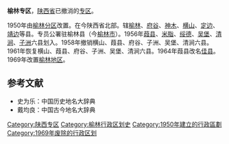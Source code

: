 '''榆林专区'''，[[陕西省|陕西省]]已撤消的[[专区|专区]]。

1950年由[[榆林分区|榆林分区]]改置。在今陕西省北部。辖[[榆林县|榆林]]、[[府谷县|府谷]]、[[神木县|神木]]、[[横山县|横山]]、[[定边县|定边]]、[[靖边县|靖边]]等县。专员公署驻榆林县（今[[榆林市|榆林市]]）。1956年[[葭县|葭县]]、[[米脂县|米脂]]、[[绥德县|绥德]]、[[吴堡县|吴堡]]、[[清涧县|清涧]]、[[子洲县|子洲]]六县划入。1958年撤销横山、葭县、府谷、子洲、吴堡、清涧六县。1961年恢复横山、葭县、府谷、子洲、吴堡、清涧六县。1964年葭县改名[[佳县|佳县]]。1969年改置[[榆林地区|榆林地区]]。 

==参考文献==
*史为乐：中国历史地名大辞典
*戴均良：中国古今地名大辞典

{{陕西省历史二级政区|nocat}}
{{中华人民共和国行政区划小作品}}
[[Category:陕西专区|Category:陕西专区]]
[[Category:榆林行政区划史|Category:榆林行政区划史]]
[[Category:1950年建立的行政區劃|Category:1950年建立的行政區劃]]
[[Category:1969年废除的行政区划|Category:1969年废除的行政区划]]